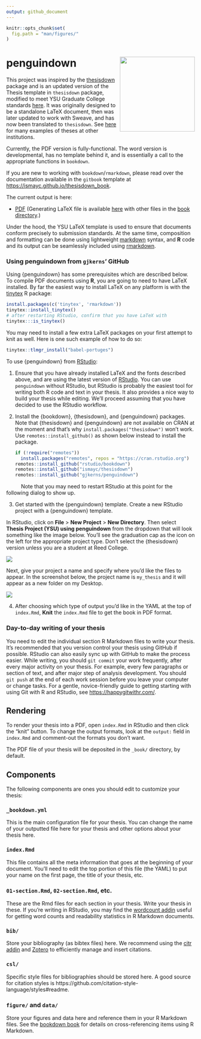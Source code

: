 ```yaml
---
output: github_document
---
```


<!-- README.md is generated from README.Rmd via `devtools::build_readme()`. Please edit README.Rmd -->

```r
knitr::opts_chunk$set(
  fig.path = "man/figures/"
)
```


# penguindown <img src="man/figures/thesisdown_hex.png" align="right" width=200 />

This project was inspired by the [thesisdown](https://github.com/ismayc/thesisdown) package and is an updated version of the Thesis template in `thesisdown` package, modified to meet YSU Graduate College standards [here](https://ysu.edu/academics/college-graduate-studies/current-students/thesis). It was originally designed to be a standalone LaTeX document, then was later updated to work with Sweave, and has now been translated to `thesisdown`.  See  [here](https://github.com/ismayc/thesisdown#customizing-thesisdown-to-your-institution) for many examples of theses at other institutions.

Currently, the PDF version is fully-functional.  The word version is developmental, has no template behind it, and is essentially a call to the appropriate functions in `bookdown`.

If you are new to working with `bookdown`/`rmarkdown`, please read over the documentation available in the `gitbook` template at <https://ismayc.github.io/thesisdown_book>.

The current output is here:

- [PDF](https://github.com/gjkerns/penguindown_book/blob/main/thesis.pdf) (Generating LaTeX file is available [here](https://github.com/gjkerns/penguindown_book/blob/main/_book/thesis.tex) with other files in the [book directory](https://github.com/gjkerns/penguindown_book/tree/main/_bookdown_files).)

Under the hood, the YSU LaTeX template is used to ensure that documents conform precisely to submission standards. At the same time, composition and formatting can be done using lightweight [markdown](https://rmarkdown.rstudio.com/authoring_basics.html) syntax, and **R** code and its output can be seamlessly included using [rmarkdown](https://rmarkdown.rstudio.com).


### Using penguindown from `gjkerns`' GitHub

Using {penguindown} has some prerequisites which are described below. To compile PDF documents using **R**, you are going to need to have LaTeX installed. By far the easiest way to install LaTeX on any platform is with the [tinytex](https://yihui.name/tinytex/) R package:

```r
install.packages(c('tinytex', 'rmarkdown'))
tinytex::install_tinytex()
# after restarting RStudio, confirm that you have LaTeX with
tinytex:::is_tinytex()
```

You may need to install a few extra LaTeX packages on your first attempt to knit as well. Here is one such example of how to do so:

```r
tinytex::tlmgr_install("babel-portuges")
```

To use {penguindown} from [RStudio](https://www.rstudio.com/products/rstudio/download/):

1. Ensure that you have already installed LaTeX and the fonts described above, and are using the latest version of [RStudio](https://www.rstudio.com/products/rstudio/download/). You can use `penguindown` without RStudio, but RStudio is probably the easiest tool for writing both R code and text in your thesis. It also provides a nice way to build your thesis while editing. We'll proceed assuming that you have decided to use the RStudio workflow.

2. Install the {bookdown}, {thesisdown}, and {penguindown} packages. Note that {thesisdown} and {penguindown} are not available on CRAN at the moment and that's why `install.packages("thesisdown")` won't work. Use `remotes::install_github()` as shown below instead to install the package.

    ```r
    if (!require("remotes")) 
      install.packages("remotes", repos = "https://cran.rstudio.org")
    remotes::install_github("rstudio/bookdown")
    remotes::install_github("ismayc/thesisdown")
    remotes::install_github("gjkerns/penguindown")
    ```
      
  &nbsp;&nbsp;&nbsp;&nbsp;&nbsp;&nbsp;&nbsp;&nbsp;&nbsp;&nbsp;Note that you may need to restart RStudio at this point for the following dialog to show up.

3. Get started with the {penguindown} template.  Create a new RStudio project with a {penguindown} template.

  In RStudio, click on **File** > **New Project** > 
**New Directory**. Then select 
**Thesis Project (YSU) using penguindown** from the dropdown that
will look something like the image below. You'll see the
graduation cap as the icon on the left for the appropriate
project type.  Don't select the {thesisdown} version unless you are a student at Reed College.

  ![](https://github.com/gjkerns/penguindown/raw/11d694fe37f4f0aa0e83663c9a03c058df375801/images/thesis_proj.png)

  Next, give your project a name and specify where you'd like
the files to appear. In the screenshot below, the project
name is `my_thesis` and it will appear as a new folder
on my Desktop.

  ![](https://raw.githubusercontent.com/gjkerns/penguindown/master/images/thesis_proj_name.png)


4. After choosing which type of output you'd like in the YAML at the top of `index.Rmd`, **Knit** the `index.Rmd` file to get the book in PDF format.

### Day-to-day writing of your thesis

You need to edit the individual section R Markdown files to write your thesis. It's recommended that you version control your thesis using GitHub if possible. RStudio can also easily sync up with GitHub to make the process easier. While writing, you should `git commit` your work frequently, after every major activity on your thesis. For example, every few paragraphs or section of text, and after major step of analysis development. You should `git push` at the end of each work session before you leave your computer or change tasks. For a gentle, novice-friendly guide to getting starting with using Git with R and RStudio, see <https://happygitwithr.com/>.

## Rendering

To render your thesis into a PDF, open `index.Rmd` in RStudio and then click the "knit" button. To change the output formats, look at the `output:` field in `index.Rmd` and comment-out the formats you don't want.

The PDF file of your thesis will be deposited in the `_book/` directory, by default.

## Components

The following components are ones you should edit to customize your thesis:

### `_bookdown.yml`

This is the main configuration file for your thesis. You can change the name of your outputted file here for your thesis and other options about your thesis here.

### `index.Rmd`

This file contains all the meta information that goes at the beginning of your
document. You'll need to edit the top portion of this file (the YAML) to put your name on the first page, the title of your thesis, etc. 

### `01-section.Rmd`, `02-section.Rmd`, etc.

These are the Rmd files for each section in your thesis. Write your thesis in these. If you're writing in RStudio, you may find the [wordcount addin](https://github.com/benmarwick/wordcountaddin) useful for getting word counts and readability statistics in R Markdown documents.

### `bib/`

Store your bibliography (as bibtex files) here. We recommend using the [citr addin](https://github.com/crsh/citr) and [Zotero](https://www.zotero.org/) to efficiently manage and insert citations.

### `csl/`

Specific style files for bibliographies should be stored here. A good source for
citation styles is https://github.com/citation-style-language/styles#readme.

### `figure/` and `data/`

Store your figures and data here and reference them in your R Markdown files. See the [bookdown book](https://bookdown.org/yihui/bookdown/) for details on cross-referencing items using R Markdown.
